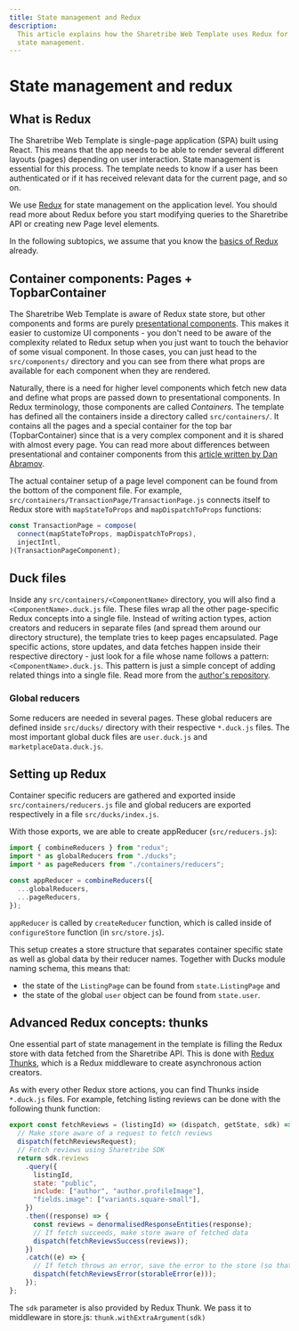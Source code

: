 ```yaml
---
title: State management and Redux
description:
  This article explains how the Sharetribe Web Template uses Redux for
  state management.
---
```



# State management and redux

## What is Redux

The Sharetribe Web Template is single-page application (SPA) built using
React. This means that the app needs to be able to render several
different layouts (pages) depending on user interaction. State
management is essential for this process. The template needs to know if
a user has been authenticated or if it has received relevant data for
the current page, and so on.

We use [Redux](https://redux.js.org/introduction/getting-started) for
state management on the application level. You should read more about
Redux before you start modifying queries to the Sharetribe API or
creating new Page level elements.

In the following subtopics, we assume that you know the
[basics of Redux](https://redux.js.org/basics/basic-tutorial) already.

## Container components: Pages + TopbarContainer

The Sharetribe Web Template is aware of Redux state store, but other
components and forms are purely
[presentational components](https://medium.com/@dan_abramov/smart-and-dumb-components-7ca2f9a7c7d0).
This makes it easier to customize UI components - you don't need to be
aware of the complexity related to Redux setup when you just want to
touch the behavior of some visual component. In those cases, you can
just head to the `src/components/` directory and you can see from there
what props are available for each component when they are rendered.

Naturally, there is a need for higher level components which fetch new
data and define what props are passed down to presentational components.
In Redux terminology, those components are called _Containers_. The
template has defined all the containers inside a directory called
`src/containers/`. It contains all the pages and a special container for
the top bar (TopbarContainer) since that is a very complex component and
it is shared with almost every page. You can read more about differences
between presentational and container components from this
[article written by Dan Abramov](https://medium.com/@dan_abramov/smart-and-dumb-components-7ca2f9a7c7d0).

The actual container setup of a page level component can be found from
the bottom of the component file. For example,
`src/containers/TransactionPage/TransactionPage.js` connects itself to
Redux store with `mapStateToProps` and `mapDispatchToProps` functions:

```js
const TransactionPage = compose(
  connect(mapStateToProps, mapDispatchToProps),
  injectIntl,
)(TransactionPageComponent);
```

## Duck files

Inside any `src/containers/<ComponentName>` directory, you will also
find a `<ComponentName>.duck.js` file. These files wrap all the other
page-specific Redux concepts into a single file. Instead of writing
action types, action creators and reducers in separate files (and spread
them around our directory structure), the template tries to keep pages
encapsulated. Page specific actions, store updates, and data fetches
happen inside their respective directory - just look for a file whose
name follows a pattern: `<ComponentName>.duck.js`. This pattern is just
a simple concept of adding related things into a single file. Read more
from the
[author's repository](https://github.com/erikras/ducks-modular-redux).

### Global reducers

Some reducers are needed in several pages. These global reducers are
defined inside `src/ducks/` directory with their respective `*.duck.js`
files. The most important global duck files are `user.duck.js` and
`marketplaceData.duck.js`.

## Setting up Redux

Container specific reducers are gathered and exported inside
`src/containers/reducers.js` file and global reducers are exported
respectively in a file `src/ducks/index.js`.

With those exports, we are able to create appReducer
(`src/reducers.js`):

```js
import { combineReducers } from "redux";
import * as globalReducers from "./ducks";
import * as pageReducers from "./containers/reducers";

const appReducer = combineReducers({
  ...globalReducers,
  ...pageReducers,
});
```

`appReducer` is called by `createReducer` function, which is called
inside of `configureStore` function (in `src/store.js`).

This setup creates a store structure that separates container specific
state as well as global data by their reducer names. Together with Ducks
module naming schema, this means that:

- the state of the `ListingPage` can be found from `state.ListingPage`
  and
- the state of the global `user` object can be found from `state.user`.

## Advanced Redux concepts: thunks

One essential part of state management in the template is filling the
Redux store with data fetched from the Sharetribe API. This is done with
[Redux Thunks](https://redux.js.org/advanced/async-actions#async-action-creators),
which is a Redux middleware to create asynchronous action creators.

As with every other Redux store actions, you can find Thunks inside
`*.duck.js` files. For example, fetching listing reviews can be done
with the following thunk function:

```js
export const fetchReviews = (listingId) => (dispatch, getState, sdk) => {
  // Make store aware of a request to fetch reviews
  dispatch(fetchReviewsRequest);
  // Fetch reviews using Sharetribe SDK
  return sdk.reviews
    .query({
      listingId,
      state: "public",
      include: ["author", "author.profileImage"],
      "fields.image": ["variants.square-small"],
    })
    .then((response) => {
      const reviews = denormalisedResponseEntities(response);
      // If fetch succeeds, make store aware of fetched data
      dispatch(fetchReviewsSuccess(reviews));
    })
    .catch((e) => {
      // If fetch throws an error, save the error to the store (so that UI can react to it)
      dispatch(fetchReviewsError(storableError(e)));
    });
};
```

<Callout>

The `sdk` parameter is also provided by Redux Thunk. We pass it to
middleware in store.js: `thunk.withExtraArgument(sdk)`

</Callout>
